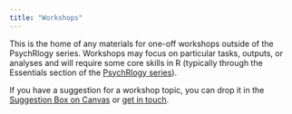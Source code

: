 ```yaml
---
title: "Workshops"
---
```


This is the home of any materials for one-off workshops outside of the PsychRlogy series. Workshops may focus on particular tasks, outputs, or analyses and will require some core skills in R (typically through the Essentials section of the [PsychRlogy series](tutorials.qmd)).

If you have a suggestion for a workshop topic, you can drop it in the [Suggestion Box on Canvas](https://canvas.sussex.ac.uk/courses/29761/quizzes/40835) or [get in touch](about.qmd).

